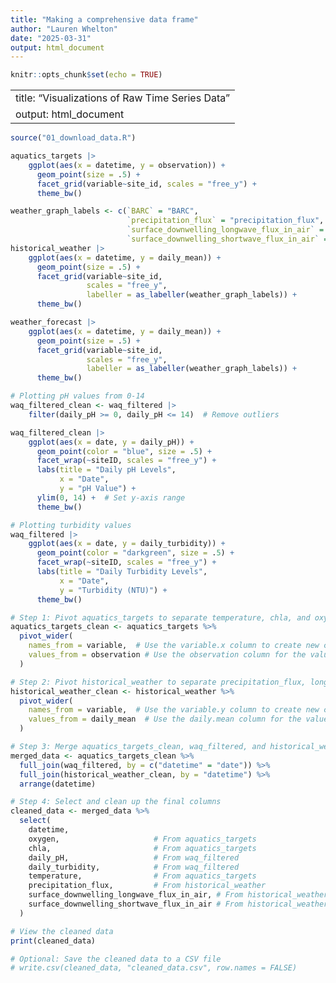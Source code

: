 ```yaml
---
title: "Making a comprehensive data frame"
author: "Lauren Whelton"
date: "2025-03-31"
output: html_document
---
```


```r
knitr::opts_chunk$set(echo = TRUE)
```

---
title: "Visualizations of Raw Time Series Data"
output: html_document
---

```r
source("01_download_data.R")
```


```r
aquatics_targets |>
    ggplot(aes(x = datetime, y = observation)) +
      geom_point(size = .5) +
      facet_grid(variable~site_id, scales = "free_y") +
      theme_bw()
```


```r
weather_graph_labels <- c(`BARC` = "BARC",
                          `precipitation_flux` = "precipitation_flux",
                          `surface_downwelling_longwave_flux_in_air` = "longwave_flux",
                          `surface_downwelling_shortwave_flux_in_air` = "shortwave_flux")
historical_weather |>
    ggplot(aes(x = datetime, y = daily_mean)) +
      geom_point(size = .5) +
      facet_grid(variable~site_id,
                 scales = "free_y",
                 labeller = as_labeller(weather_graph_labels)) +
      theme_bw()
```


```r
weather_forecast |>
    ggplot(aes(x = datetime, y = daily_mean)) +
      geom_point(size = .5) +
      facet_grid(variable~site_id,
                 scales = "free_y",
                 labeller = as_labeller(weather_graph_labels)) +
      theme_bw()
```


```r
# Plotting pH values from 0-14
waq_filtered_clean <- waq_filtered |>
    filter(daily_pH >= 0, daily_pH <= 14)  # Remove outliers

waq_filtered_clean |>
    ggplot(aes(x = date, y = daily_pH)) +
      geom_point(color = "blue", size = .5) +
      facet_wrap(~siteID, scales = "free_y") +
      labs(title = "Daily pH Levels",
           x = "Date",
           y = "pH Value") +
      ylim(0, 14) +  # Set y-axis range
      theme_bw()
```

```r
# Plotting turbidity values
waq_filtered |>
    ggplot(aes(x = date, y = daily_turbidity)) +
      geom_point(color = "darkgreen", size = .5) +
      facet_wrap(~siteID, scales = "free_y") +
      labs(title = "Daily Turbidity Levels",
           x = "Date",
           y = "Turbidity (NTU)") +
      theme_bw()
```
```r
# Step 1: Pivot aquatics_targets to separate temperature, chla, and oxygen into their own columns
aquatics_targets_clean <- aquatics_targets %>%
  pivot_wider(
    names_from = variable,  # Use the variable.x column to create new columns
    values_from = observation # Use the observation column for the values
  )

# Step 2: Pivot historical_weather to separate precipitation_flux, longwave, and shortwave into their own columns
historical_weather_clean <- historical_weather %>%
  pivot_wider(
    names_from = variable,  # Use the variable.y column to create new columns
    values_from = daily_mean  # Use the daily.mean column for the values
  )

# Step 3: Merge aquatics_targets_clean, waq_filtered, and historical_weather_clean
merged_data <- aquatics_targets_clean %>%
  full_join(waq_filtered, by = c("datetime" = "date")) %>%
  full_join(historical_weather_clean, by = "datetime") %>%
  arrange(datetime)

# Step 4: Select and clean up the final columns
cleaned_data <- merged_data %>%
  select(
    datetime,
    oxygen,                     # From aquatics_targets
    chla,                       # From aquatics_targets
    daily_pH,                   # From waq_filtered
    daily_turbidity,            # From waq_filtered
    temperature,                # From aquatics_targets
    precipitation_flux,         # From historical_weather
    surface_downwelling_longwave_flux_in_air, # From historical_weather
    surface_downwelling_shortwave_flux_in_air # From historical_weather
  )

# View the cleaned data
print(cleaned_data)

# Optional: Save the cleaned data to a CSV file
# write.csv(cleaned_data, "cleaned_data.csv", row.names = FALSE)
```